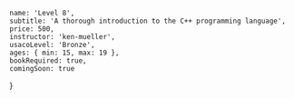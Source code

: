 	name: 'Level 8',
	subtitle: 'A thorough introduction to the C++ programming language',
	price: 500,
	instructor: 'ken-mueller',
	usacoLevel: 'Bronze',
	ages: { min: 15, max: 19 },
	bookRequired: true,
	comingSoon: true
}
